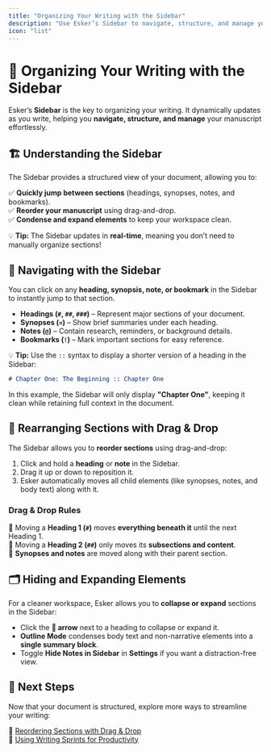 ```yaml
---
title: "Organizing Your Writing with the Sidebar"
description: "Use Esker’s Sidebar to navigate, structure, and manage your manuscript with ease."
icon: "list"
---
```


# 📌 Organizing Your Writing with the Sidebar  

Esker’s **Sidebar** is the key to organizing your writing. It dynamically updates as you write, helping you **navigate, structure, and manage** your manuscript effortlessly.

## 🏗️ **Understanding the Sidebar**  

The Sidebar provides a structured view of your document, allowing you to:  

✅ **Quickly jump between sections** (headings, synopses, notes, and bookmarks).  
✅ **Reorder your manuscript** using drag-and-drop.  
✅ **Condense and expand elements** to keep your workspace clean.  

💡 **Tip:** The Sidebar updates in **real-time**, meaning you don’t need to manually organize sections!

## 📖 **Navigating with the Sidebar**  

You can click on any **heading, synopsis, note, or bookmark** in the Sidebar to instantly jump to that section.

- **Headings (`#`, `##`, `###`)** – Represent major sections of your document.  
- **Synopses (`=`)** – Show brief summaries under each heading.  
- **Notes (`@`)** – Contain research, reminders, or background details.  
- **Bookmarks (`!`)** – Mark important sections for easy reference.  

💡 **Tip:** Use the `::` syntax to display a shorter version of a heading in the Sidebar:

```md
# Chapter One: The Beginning :: Chapter One
```

In this example, the Sidebar will only display **"Chapter One"**, keeping it clean while retaining full context in the document.

## 🔄 **Rearranging Sections with Drag & Drop**  

The Sidebar allows you to **reorder sections** using drag-and-drop:  

1. Click and hold a **heading** or **note** in the Sidebar.  
2. Drag it up or down to reposition it.  
3. Esker automatically moves all child elements (like synopses, notes, and body text) along with it.  

### **Drag & Drop Rules**  

🔹 Moving a **Heading 1 (`#`)** moves **everything beneath it** until the next Heading 1.  
🔹 Moving a **Heading 2 (`##`)** only moves its **subsections and content**.  
🔹 **Synopses and notes** are moved along with their parent section.  

## 🗂️ **Hiding and Expanding Elements**  

For a cleaner workspace, Esker allows you to **collapse or expand** sections in the Sidebar:  

- Click the **🔽 arrow** next to a heading to collapse or expand it.  
- **Outline Mode** condenses body text and non-narrative elements into a **single summary block**.  
- Toggle **Hide Notes in Sidebar** in **Settings** if you want a distraction-free view.  

## 🎯 **Next Steps**  

Now that your document is structured, explore more ways to streamline your writing:  

📂 [Reordering Sections with Drag & Drop](/organizing/drag-and-drop-reordering)  
🏃 [Using Writing Sprints for Productivity](/writing-productivity/writing-sprints)  
